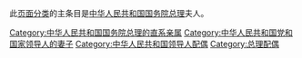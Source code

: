此[[Wikipedia:頁面分類|页面分类]]的主条目是[[中华人民共和国国务院总理|中华人民共和国国务院总理]]夫人。
[[Category:中华人民共和国国务院总理的直系亲属|Category:中华人民共和国国务院总理的直系亲属]]
[[Category:中华人民共和国党和国家领导人的妻子|Category:中华人民共和国党和国家领导人的妻子]]
[[Category:中华人民共和国领导人配偶|Category:中华人民共和国领导人配偶]]
[[Category:总理配偶|Category:总理配偶]]